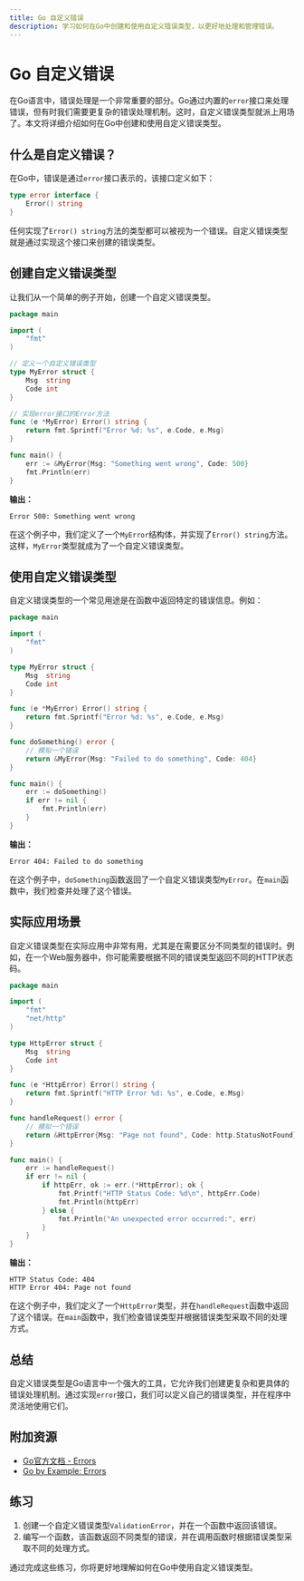 ```yaml
---
title: Go 自定义错误
description: 学习如何在Go中创建和使用自定义错误类型，以更好地处理和管理错误。
---
```


# Go 自定义错误

在Go语言中，错误处理是一个非常重要的部分。Go通过内置的`error`接口来处理错误，但有时我们需要更复杂的错误处理机制。这时，自定义错误类型就派上用场了。本文将详细介绍如何在Go中创建和使用自定义错误类型。

## 什么是自定义错误？

在Go中，错误是通过`error`接口表示的，该接口定义如下：

```go
type error interface {
    Error() string
}
```

任何实现了`Error() string`方法的类型都可以被视为一个错误。自定义错误类型就是通过实现这个接口来创建的错误类型。

## 创建自定义错误类型

让我们从一个简单的例子开始，创建一个自定义错误类型。

```go
package main

import (
    "fmt"
)

// 定义一个自定义错误类型
type MyError struct {
    Msg  string
    Code int
}

// 实现error接口的Error方法
func (e *MyError) Error() string {
    return fmt.Sprintf("Error %d: %s", e.Code, e.Msg)
}

func main() {
    err := &MyError{Msg: "Something went wrong", Code: 500}
    fmt.Println(err)
}
```

**输出：**
```
Error 500: Something went wrong
```

在这个例子中，我们定义了一个`MyError`结构体，并实现了`Error() string`方法。这样，`MyError`类型就成为了一个自定义错误类型。

## 使用自定义错误类型

自定义错误类型的一个常见用途是在函数中返回特定的错误信息。例如：

```go
package main

import (
    "fmt"
)

type MyError struct {
    Msg  string
    Code int
}

func (e *MyError) Error() string {
    return fmt.Sprintf("Error %d: %s", e.Code, e.Msg)
}

func doSomething() error {
    // 模拟一个错误
    return &MyError{Msg: "Failed to do something", Code: 404}
}

func main() {
    err := doSomething()
    if err != nil {
        fmt.Println(err)
    }
}
```

**输出：**
```
Error 404: Failed to do something
```

在这个例子中，`doSomething`函数返回了一个自定义错误类型`MyError`。在`main`函数中，我们检查并处理了这个错误。

## 实际应用场景

自定义错误类型在实际应用中非常有用，尤其是在需要区分不同类型的错误时。例如，在一个Web服务器中，你可能需要根据不同的错误类型返回不同的HTTP状态码。

```go
package main

import (
    "fmt"
    "net/http"
)

type HttpError struct {
    Msg  string
    Code int
}

func (e *HttpError) Error() string {
    return fmt.Sprintf("HTTP Error %d: %s", e.Code, e.Msg)
}

func handleRequest() error {
    // 模拟一个错误
    return &HttpError{Msg: "Page not found", Code: http.StatusNotFound}
}

func main() {
    err := handleRequest()
    if err != nil {
        if httpErr, ok := err.(*HttpError); ok {
            fmt.Printf("HTTP Status Code: %d\n", httpErr.Code)
            fmt.Println(httpErr)
        } else {
            fmt.Println("An unexpected error occurred:", err)
        }
    }
}
```

**输出：**
```
HTTP Status Code: 404
HTTP Error 404: Page not found
```

在这个例子中，我们定义了一个`HttpError`类型，并在`handleRequest`函数中返回了这个错误。在`main`函数中，我们检查错误类型并根据错误类型采取不同的处理方式。

## 总结

自定义错误类型是Go语言中一个强大的工具，它允许我们创建更复杂和更具体的错误处理机制。通过实现`error`接口，我们可以定义自己的错误类型，并在程序中灵活地使用它们。

## 附加资源

- [Go官方文档 - Errors](https://golang.org/doc/effective_go#errors)
- [Go by Example: Errors](https://gobyexample.com/errors)

## 练习

1. 创建一个自定义错误类型`ValidationError`，并在一个函数中返回该错误。
2. 编写一个函数，该函数返回不同类型的错误，并在调用函数时根据错误类型采取不同的处理方式。

通过完成这些练习，你将更好地理解如何在Go中使用自定义错误类型。